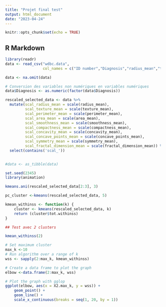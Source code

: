 ```yaml
---
title: "Projet final test"
output: html_document
date: "2023-04-24"
---
```


```r
knitr::opts_chunk$set(echo = TRUE)
```

## R Markdown

```r
library(readr)
data <- read_csv("wdbc.data", 
                 col_names = c("ID number","Diagnosis","radius_mean","texture_mean","perimeter_mean","area_mean","smoothness_mean","compactness_mean","concavity_mean","concave_points_mean","symmetry_mean","fractal_dimension_mean","radius_SE","texture_SE","perimeter_SE","area_SE","smoothness_SE","compactness_SE","concavity_SE","concave_points_SE","symmetry_SE","fractal_dimension_SE","radius_worst","texture_worst","perimeter_worst","area_worst","smoothness_worst","compactness_worst","concavity_worst","concave_points_worst","symmetry_worst","fractal_dimension_worst"))

data <- na.omit(data)

# Conversion des variables non numériques en variables numériques
data$Diagnosis <- as.numeric(factor(data$Diagnosis))

rescaled_selected_data <- data %>% 
  mutate(scal_radius_mean = scale(radius_mean),
         scal_texture_mean = scale(texture_mean),
         scal_perimeter_mean = scale(perimeter_mean),
         scal_area_mean = scale(area_mean),
         scal_smoothness_mean = scale(smoothness_mean),
         scal_compactness_mean = scale(compactness_mean),
         scal_concavity_mean = scale(concavity_mean),
         scal_concave_points_mean = scale(concave_points_mean),
         scal_symmetry_mean = scale(symmetry_mean),
         scal_fractal_dimension_mean = scale(fractal_dimension_mean)) %>% 
  select(contains('scal_'))
  

#data <- as_tibble(data)
```

```r
set.seed(2345)
library(animation)

kmeans.ani(rescaled_selected_data[2:3], 3)
```

```r
pc_cluster <-kmeans(rescaled_selected_data, 5)
```

```r
kmean_withinss <- function(k) {
    cluster <- kmeans(rescaled_selected_data, k)
    return (cluster$tot.withinss)
}
```

```r
## Test avec 2 clusters

kmean_withinss(2)
```

```r
# Set maximum cluster 
max_k <-10
# Run algorithm over a range of k 
wss <- sapply(2:max_k, kmean_withinss)

# Create a data frame to plot the graph
elbow <-data.frame(2:max_k, wss)

# Plot the graph with gglop
ggplot(elbow, aes(x = X2.max_k, y = wss)) +
    geom_point() +
    geom_line() +
    scale_x_continuous(breaks = seq(1, 20, by = 1))
```

